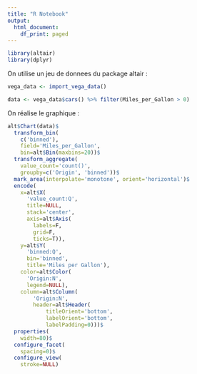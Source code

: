 ```yaml
---
title: "R Notebook"
output:
  html_document:
    df_print: paged
---
```




```r
library(altair)
library(dplyr)
```

On utilise un jeu de donnees du package altair :
```r
vega_data <- import_vega_data()

data <- vega_data$cars() %>% filter(Miles_per_Gallon > 0)

```

On réalise le graphique :
```r
alt$Chart(data)$
  transform_bin(
    c('binned'),
    field='Miles_per_Gallon',
    bin=alt$Bin(maxbins=20))$
  transform_aggregate(
    value_count='count()',
    groupby=c('Origin', 'binned'))$
  mark_area(interpolate='monotone', orient='horizontal')$
  encode(
    x=alt$X(
      'value_count:Q',
      title=NULL,
      stack='center',
      axis=alt$Axis(
        labels=F,
        grid=F,
        ticks=T)),
    y=alt$Y(
      'binned:Q',
      bin='binned',
      title='Miles per Gallon'),
    color=alt$Color(
      'Origin:N',
      legend=NULL),
    column=alt$Column(
        'Origin:N',
        header=alt$Header(
            titleOrient='bottom',
            labelOrient='bottom',
            labelPadding=0)))$
  properties(
    width=80)$
  configure_facet(
    spacing=0)$
  configure_view(
    stroke=NULL)
```